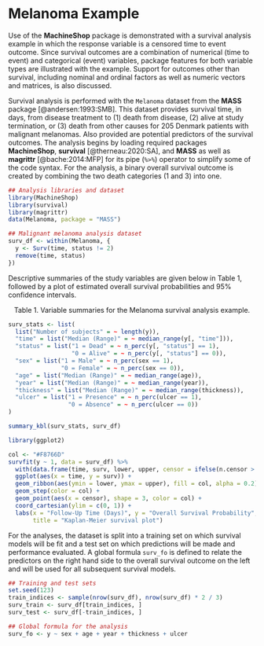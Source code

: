 # Melanoma Example

Use of the **MachineShop** package is demonstrated with a survival analysis example in which the response variable is a censored time to event outcome.  Since survival outcomes are a combination of numerical (time to event) and categorical (event) variables, package features for both variable types are illustrated with the example.  Support for outcomes other than survival, including nominal and ordinal factors as well as numeric vectors and matrices, is also discussed.

Survival analysis is performed with the `Melanoma` dataset from the **MASS** package [@andersen:1993:SMB].  This dataset provides survival time, in days, from disease treatment to (1) death from disease, (2) alive at study termination, or (3) death from other causes for 205 Denmark patients with malignant melanomas.  Also provided are potential predictors of the survival outcomes.  The analysis begins by loading required packages **MachineShop**, **survival** [@therneau:2020:SA], and **MASS** as well as **magrittr** [@bache:2014:MFP] for its pipe (`%>%`) operator to simplify some of the code syntax.  For the analysis, a binary overall survival outcome is created by combining the two death categories (1 and 3) into one. 

```r
## Analysis libraries and dataset
library(MachineShop)
library(survival)
library(magrittr)
data(Melanoma, package = "MASS")

## Malignant melanoma analysis dataset
surv_df <- within(Melanoma, {
  y <- Surv(time, status != 2)
  remove(time, status)
})
```

Descriptive summaries of the study variables are given below in Table 1, followed by a plot of estimated overall survival probabilities and 95% confidence intervals.

<center>
Table 1. Variable summaries for the Melanoma survival analysis example.
</center>

```r
surv_stats <- list(
  list("Number of subjects" = ~ length(y)),
  "time" = list("Median (Range)" = ~ median_range(y[, "time"])),
  "status" = list("1 = Dead" = ~ n_perc(y[, "status"] == 1),
                  "0 = Alive" = ~ n_perc(y[, "status"] == 0)),
  "sex" = list("1 = Male" = ~ n_perc(sex == 1),
               "0 = Female" = ~ n_perc(sex == 0)),
  "age" = list("Median (Range)" = ~ median_range(age)),
  "year" = list("Median (Range)" = ~ median_range(year)),
  "thickness" = list("Median (Range)" = ~ median_range(thickness)),
  "ulcer" = list("1 = Presence" = ~ n_perc(ulcer == 1),
                 "0 = Absence" = ~ n_perc(ulcer == 0))
)

summary_kbl(surv_stats, surv_df)
```

```r
library(ggplot2)

col <- "#F8766D"
survfit(y ~ 1, data = surv_df) %>%
  with(data.frame(time, surv, lower, upper, censor = ifelse(n.censor > 0, time, NA))) %>%
  ggplot(aes(x = time, y = surv)) +
  geom_ribbon(aes(ymin = lower, ymax = upper), fill = col, alpha = 0.2) +
  geom_step(color = col) +
  geom_point(aes(x = censor), shape = 3, color = col) +
  coord_cartesian(ylim = c(0, 1)) +
  labs(x = "Follow-Up Time (Days)", y = "Overall Survival Probability",
       title = "Kaplan-Meier survival plot")
```

For the analyses, the dataset is split into a training set on which survival models will be fit and a test set on which predictions will be made and performance evaluated.  A global formula `surv_fo` is defined to relate the predictors on the right hand side to the overall survival outcome on the left and will be used for all subsequent survival models.

```r
## Training and test sets
set.seed(123)
train_indices <- sample(nrow(surv_df), nrow(surv_df) * 2 / 3)
surv_train <- surv_df[train_indices, ]
surv_test <- surv_df[-train_indices, ]

## Global formula for the analysis
surv_fo <- y ~ sex + age + year + thickness + ulcer
```
